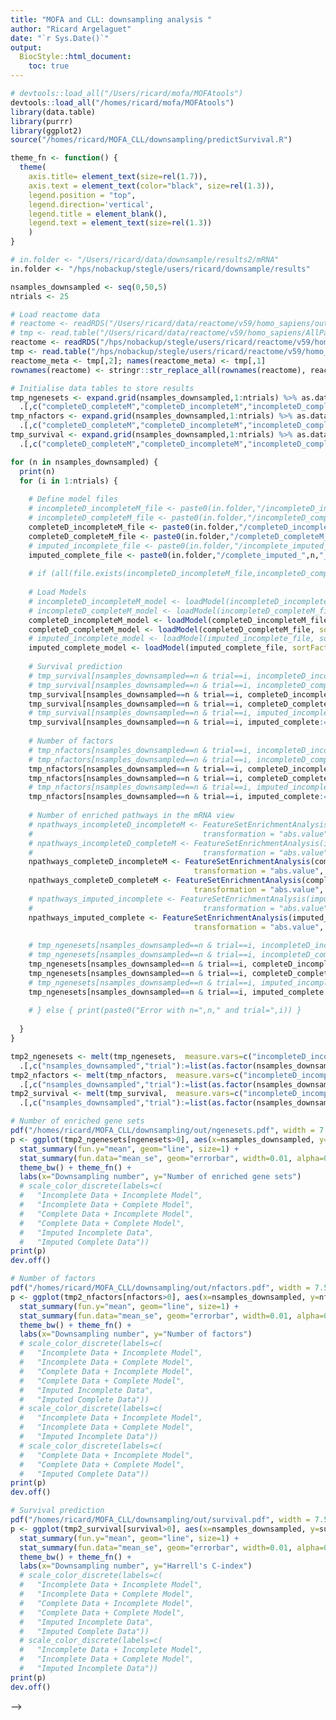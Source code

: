 ```yaml
---
title: "MOFA and CLL: downsampling analysis "
author: "Ricard Argelaguet"
date: "`r Sys.Date()`"
output:
  BiocStyle::html_document:
    toc: true
---
```


```r
# devtools::load_all("/Users/ricard/mofa/MOFAtools")
devtools::load_all("/homes/ricard/mofa/MOFAtools")
library(data.table)
library(purrr)
library(ggplot2)
source("/homes/ricard/MOFA_CLL/downsampling/predictSurvival.R")
```

```r
theme_fn <- function() {
  theme(
    axis.title= element_text(size=rel(1.7)),
    axis.text = element_text(color="black", size=rel(1.3)),
    legend.position = "top",
    legend.direction='vertical',
    legend.title = element_blank(),
    legend.text = element_text(size=rel(1.3))
    )
}
```

```r
# in.folder <- "/Users/ricard/data/downsample/results2/mRNA"
in.folder <- "/hps/nobackup/stegle/users/ricard/downsample/results"

nsamples_downsampled <- seq(0,50,5)
ntrials <- 25
```


```r

# Load reactome data
# reactome <- readRDS("/Users/ricard/data/reactome/v59/homo_sapiens/out/human_reactome.rds")
# tmp <- read.table("/Users/ricard/data/reactome/v59/homo_sapiens/AllPathways.txt", header=F, quote="", sep="\t", stringsAsFactors=F)[,c(1,2)]
reactome <- readRDS("/hps/nobackup/stegle/users/ricard/reactome/v59/homo_sapiens/out/human_reactome.rds")
tmp <- read.table("/hps/nobackup/stegle/users/ricard/reactome/v59/homo_sapiens/AllPathways.txt", header=F, quote="", sep="\t", stringsAsFactors=F)[,c(1,2)]
reactome_meta <- tmp[,2]; names(reactome_meta) <- tmp[,1]
rownames(reactome) <- stringr::str_replace_all(rownames(reactome), reactome_meta)

# Initialise data tables to store results
tmp_ngenesets <- expand.grid(nsamples_downsampled,1:ntrials) %>% as.data.table %>% setnames(c("nsamples_downsampled","trial")) %>%
  .[,c("completeD_completeM","completeD_incompleteM","incompleteD_completeM","incompleteD_incompleteM","imputed_complete","imputed_incomplete"):=0]
tmp_nfactors <- expand.grid(nsamples_downsampled,1:ntrials) %>% as.data.table %>% setnames(c("nsamples_downsampled","trial")) %>%
  .[,c("completeD_completeM","completeD_incompleteM","incompleteD_completeM","incompleteD_incompleteM","imputed_complete","imputed_incomplete"):=0]
tmp_survival <- expand.grid(nsamples_downsampled,1:ntrials) %>% as.data.table %>% setnames(c("nsamples_downsampled","trial")) %>%
  .[,c("completeD_completeM","completeD_incompleteM","incompleteD_completeM","incompleteD_incompleteM","imputed_complete","imputed_incomplete"):=0]

for (n in nsamples_downsampled) {
  print(n)
  for (i in 1:ntrials) {
    
    # Define model files
    # incompleteD_incompleteM_file <- paste0(in.folder,"/incompleteD_incompleteM_",n,"_",i,".hdf5")
    # incompleteD_completeM_file <- paste0(in.folder,"/incompleteD_completeM_",n,"_",i,".hdf5")
    completeD_incompleteM_file <- paste0(in.folder,"/completeD_incompleteM_",n,"_",i,".hdf5")
    completeD_completeM_file <- paste0(in.folder,"/completeD_completeM_",n,"_",i,".hdf5")
    # imputed_incomplete_file <- paste0(in.folder,"/incomplete_imputed_",n,"_",i,".hdf5")
    imputed_complete_file <- paste0(in.folder,"/complete_imputed_",n,"_",i,".hdf5")
    
    # if (all(file.exists(incompleteD_incompleteM_file,incompleteD_completeM_file,completeD_incompleteM_file,completeD_completeM_file,imputed_incomplete_file,imputed_complete_file))) {
    
    # Load Models
    # incompleteD_incompleteM_model <- loadModel(incompleteD_incompleteM_file, sortFactors=F)
    # incompleteD_completeM_model <- loadModel(incompleteD_completeM_file, sortFactors=F)
    completeD_incompleteM_model <- loadModel(completeD_incompleteM_file, sortFactors=F)
    completeD_completeM_model <- loadModel(completeD_completeM_file, sortFactors=F)
    # imputed_incomplete_model <- loadModel(imputed_incomplete_file, sortFactors=F)
    imputed_complete_model <- loadModel(imputed_complete_file, sortFactors=F)
    
    # Survival prediction
    # tmp_survival[nsamples_downsampled==n & trial==i, incompleteD_incompleteM:=predictSurvival(incompleteD_incompleteM_model)[1] ]
    # tmp_survival[nsamples_downsampled==n & trial==i, incompleteD_completeM:=predictSurvival(incompleteD_completeM_model)[1] ]
    tmp_survival[nsamples_downsampled==n & trial==i, completeD_incompleteM:=predictSurvival(completeD_incompleteM_model)[1] ]
    tmp_survival[nsamples_downsampled==n & trial==i, completeD_completeM:=predictSurvival(completeD_completeM_model)[1] ]
    # tmp_survival[nsamples_downsampled==n & trial==i, imputed_incomplete:=predictSurvival(imputed_incomplete_model)[1] ]
    tmp_survival[nsamples_downsampled==n & trial==i, imputed_complete:=predictSurvival(imputed_complete_model)[1] ]
    
    # Number of factors
    # tmp_nfactors[nsamples_downsampled==n & trial==i, incompleteD_incompleteM:=getDimensions(incompleteD_incompleteM_model)[["K"]]]
    # tmp_nfactors[nsamples_downsampled==n & trial==i, incompleteD_completeM:=getDimensions(incompleteD_completeM_model)[["K"]]]
    tmp_nfactors[nsamples_downsampled==n & trial==i, completeD_incompleteM:=getDimensions(completeD_incompleteM_model)[["K"]]]
    tmp_nfactors[nsamples_downsampled==n & trial==i, completeD_completeM:=getDimensions(completeD_completeM_model)[["K"]]]
    # tmp_nfactors[nsamples_downsampled==n & trial==i, imputed_incomplete:=getDimensions(imputed_incomplete_model)[["K"]]]
    tmp_nfactors[nsamples_downsampled==n & trial==i, imputed_complete:=getDimensions(imputed_complete_model)[["K"]]]
    
    # Number of enriched pathways in the mRNA view
    # npathways_incompleteD_incompleteM <- FeatureSetEnrichmentAnalysis(incompleteD_incompleteM_model, "mRNA", reactome, local.statistic = "loading", 
    #                                      transformation = "abs.value", global.statistic = "mean.diff", statistical.test = "parametric", min.size=15)$pval.adj
    # npathways_incompleteD_completeM <- FeatureSetEnrichmentAnalysis(incompleteD_completeM_model, "mRNA", reactome, local.statistic = "loading", 
    #                                      transformation = "abs.value", global.statistic = "mean.diff", statistical.test = "parametric", min.size=15)$pval.adj
    npathways_completeD_incompleteM <- FeatureSetEnrichmentAnalysis(completeD_incompleteM_model, "mRNA", reactome, local.statistic = "loading",
                                         transformation = "abs.value", global.statistic = "mean.diff", statistical.test = "parametric", min.size=15)$pval.adj
    npathways_completeD_completeM <- FeatureSetEnrichmentAnalysis(completeD_completeM_model, "mRNA", reactome, local.statistic = "loading",
                                         transformation = "abs.value", global.statistic = "mean.diff", statistical.test = "parametric", min.size=15)$pval.adj
    # npathways_imputed_incomplete <- FeatureSetEnrichmentAnalysis(imputed_incomplete_model, "mRNA", reactome, local.statistic = "loading", 
    #                                      transformation = "abs.value", global.statistic = "mean.diff", statistical.test = "parametric", min.size=15)$pval.adj
    npathways_imputed_complete <- FeatureSetEnrichmentAnalysis(imputed_complete_model, "mRNA", reactome, local.statistic = "loading",
                                         transformation = "abs.value", global.statistic = "mean.diff", statistical.test = "parametric", min.size=15)$pval.adj
    
    # tmp_ngenesets[nsamples_downsampled==n & trial==i, incompleteD_incompleteM:=sum(npathways_incompleteD_incompleteM<0.1, na.rm=T)]
    # tmp_ngenesets[nsamples_downsampled==n & trial==i, incompleteD_completeM:=sum(npathways_incompleteD_completeM<0.1, na.rm=T)]
    tmp_ngenesets[nsamples_downsampled==n & trial==i, completeD_incompleteM:=sum(npathways_completeD_incompleteM<0.1, na.rm=T)]
    tmp_ngenesets[nsamples_downsampled==n & trial==i, completeD_completeM:=sum(npathways_completeD_completeM<0.1, na.rm=T)]
    # tmp_ngenesets[nsamples_downsampled==n & trial==i, imputed_incomplete:=sum(npathways_imputed_incomplete<0.1, na.rm=T)]
    tmp_ngenesets[nsamples_downsampled==n & trial==i, imputed_complete:=sum(npathways_imputed_complete<0.1, na.rm=T)]
    
    # } else { print(paste0("Error with n=",n," and trial=",i)) }
    
  }
}
```

<!-- Parse results -->
```r
tmp2_ngenesets <- melt(tmp_ngenesets,  measure.vars=c("incompleteD_incompleteM","incompleteD_completeM","completeD_incompleteM","completeD_completeM","imputed_incomplete","imputed_complete"), variable.name="type", value.name="ngenesets") %>%
  .[,c("nsamples_downsampled","trial"):=list(as.factor(nsamples_downsampled),as.factor(trial))]# %>% .[,nsamples_downsampled:=as.numeric(nsamples_downsampled)]
tmp2_nfactors <- melt(tmp_nfactors,  measure.vars=c("incompleteD_incompleteM","incompleteD_completeM","completeD_incompleteM","completeD_completeM","imputed_incomplete","imputed_complete"), variable.name="type", value.name="nfactors") %>%
  .[,c("nsamples_downsampled","trial"):=list(as.factor(nsamples_downsampled),as.factor(trial))]# %>% .[,nsamples_downsampled:=as.numeric(nsamples_downsampled)]
tmp2_survival <- melt(tmp_survival,  measure.vars=c("incompleteD_incompleteM","incompleteD_completeM","completeD_incompleteM","completeD_completeM","imputed_incomplete","imputed_complete"), variable.name="type", value.name="survival") %>%
  .[,c("nsamples_downsampled","trial"):=list(as.factor(nsamples_downsampled),as.factor(trial))]# %>% .[,nsamples_downsampled:=as.numeric(nsamples_downsampled)]

```



<!-- Plot results -->
```r

# Number of enriched gene sets
pdf("/homes/ricard/MOFA_CLL/downsampling/out/ngenesets.pdf", width = 7.5, height = 5.5)
p <- ggplot(tmp2_ngenesets[ngenesets>0], aes(x=nsamples_downsampled, y=ngenesets, group=type, color=type)) +
  stat_summary(fun.y="mean", geom="line", size=1) +
  stat_summary(fun.data="mean_se", geom="errorbar", width=0.01, alpha=0.6) +
  theme_bw() + theme_fn() +
  labs(x="Downsampling number", y="Number of enriched gene sets")
  # scale_color_discrete(labels=c(
  #   "Incomplete Data + Incomplete Model",
  #   "Incomplete Data + Complete Model",
  #   "Complete Data + Incomplete Model",
  #   "Complete Data + Complete Model",
  #   "Imputed Incomplete Data",
  #   "Imputed Complete Data"))
print(p)
dev.off()

# Number of factors
pdf("/homes/ricard/MOFA_CLL/downsampling/out/nfactors.pdf", width = 7.5, height = 5.5)
p <- ggplot(tmp2_nfactors[nfactors>0], aes(x=nsamples_downsampled, y=nfactors, group=type, color=type)) +
  stat_summary(fun.y="mean", geom="line", size=1) +
  stat_summary(fun.data="mean_se", geom="errorbar", width=0.01, alpha=0.6) +
  theme_bw() + theme_fn() +
  labs(x="Downsampling number", y="Number of factors")
  # scale_color_discrete(labels=c(
  #   "Incomplete Data + Incomplete Model",
  #   "Incomplete Data + Complete Model",
  #   "Complete Data + Incomplete Model",
  #   "Complete Data + Complete Model",
  #   "Imputed Incomplete Data",
  #   "Imputed Complete Data"))
  # scale_color_discrete(labels=c(
  #   "Incomplete Data + Incomplete Model",
  #   "Incomplete Data + Complete Model",
  #   "Imputed Incomplete Data"))
  # scale_color_discrete(labels=c(
  #   "Complete Data + Incomplete Model",
  #   "Complete Data + Complete Model",
  #   "Imputed Complete Data"))
print(p)
dev.off()

# Survival prediction
pdf("/homes/ricard/MOFA_CLL/downsampling/out/survival.pdf", width = 7.5, height = 5.5)
p <- ggplot(tmp2_survival[survival>0], aes(x=nsamples_downsampled, y=survival, group=type, color=type)) +
  stat_summary(fun.y="mean", geom="line", size=1) +
  stat_summary(fun.data="mean_se", geom="errorbar", width=0.01, alpha=0.6) +
  theme_bw() + theme_fn() +
  labs(x="Downsampling number", y="Harrell's C-index")
  # scale_color_discrete(labels=c(
  #   "Incomplete Data + Incomplete Model",
  #   "Incomplete Data + Complete Model",
  #   "Complete Data + Incomplete Model",
  #   "Complete Data + Complete Model",
  #   "Imputed Incomplete Data",
  #   "Imputed Complete Data"))
  # scale_color_discrete(labels=c(
  #   "Incomplete Data + Incomplete Model",
  #   "Incomplete Data + Complete Model",
  #   "Imputed Incomplete Data"))
print(p)
dev.off()
```


<!-- <!-- Imputation of drug response --> -->
<!-- ```{r} -->

<!-- # Load ground truth data -->
<!-- # Y <- read.table("/Users/ricard/data/CLL/views/minView=2/viab.txt", header=T) %>% as.matrix -->
<!-- Y <- read.table("/hps/nobackup/stegle/users/ricard/CLL/views/minView=2/viab.txt", header=T) %>% as.matrix -->
<!-- Y <- apply(Y, 2, function(x) x - mean(x,na.rm=T)) %>% t -->

<!-- tmp <- expand.grid(nsamples_downsampled,1:ntrials) %>% as.data.table %>% setnames(c("nsamples_downsampled","trial")) -->
<!-- tmp[,c("complete_mse","incomplete_mse"):=0] -->

<!-- for (n in nsamples_downsampled) { -->
<!--   print(n) -->
<!--   for (i in 1:ntrials) { -->

<!--     complete_model_file <- paste0(in.folder,"/imputation_common_",n,"_",i,".hdf5") -->
<!--     incomplete_model_file <- paste0(in.folder,"/imputation_all_",n,"_",i,".hdf5") -->

<!--     if (file.exists(complete_model_file) & file.exists(incomplete_model_file)) { -->
<!--       complete_model <- loadModel(complete_model_file, sortFactors=F) -->
<!--       incomplete_model <- loadModel(incomplete_model_file, sortFactors=F) -->

<!--       # samples <- intersect(sampleNames(complete_model), sampleNames(incomplete_model)) -->

<!--       # Get missing ids -->
<!--       Y_complete <- getTrainData(complete_model, views="Drugs")[[1]] -->
<!--       # ids_complete <- which(is.na(Y_complete), arr.ind = T) -->
<!--       Y_incomplete <- getTrainData(incomplete_model, views="Drugs")[[1]] -->
<!--       # ids_incomplete <- which(is.na(Y_incomplete), arr.ind = T) -->

<!--       samples <- apply(Y_complete,2, function(x) mean(is.na(x))) == 1 -->

<!--       # Calculate predictions in complete data -->
<!--       # Z <- getFactors(complete_model, include_intercept = F) -->
<!--       # SW <- getWeights(complete_model, views="Drugs")[[1]] -->
<!--       # Ypred_complete <- t(Z %*% t(SW))[,samples]  -->
<!--       complete_model <- imputeMissing(complete_model, views = "Drugs") -->
<!--       Ypred_complete <- getImputedData(complete_model)[["Drugs"]] -->

<!--       # Calculate predictions in incomplete data -->
<!--       # Z <- getFactors(incomplete_model, include_intercept = F) -->
<!--       # SW <- getWeights(incomplete_model, views="Drugs")[[1]] -->
<!--       # Ypred_incomplete <- t(Z %*% t(SW))[,samples]       -->
<!--       incomplete_model <- imputeMissing(incomplete_model, views = "Drugs") -->
<!--       Ypred_incomplete <- getImputedData(incomplete_model)[["Drugs"]] -->

<!--       # Compute mean squared error -->
<!--       tmp[nsamples_downsampled==n & trial==i, complete_mse:=mean((Ypred_complete[,samples]-Y[,samples])**2, na.rm=T)] -->
<!--       tmp[nsamples_downsampled==n & trial==i, incomplete_mse:=mean((Ypred_incomplete[,samples]-Y[,samples])**2, na.rm=T)] -->
<!--     } -->

<!--   } -->
<!-- } -->

<!-- # mRNA <- read.table("/Users/ricard/data/CLL/views/minView=2/mRNA.txt", header=T) %>% as.matrix -->
<!-- # nsamples <- sum(apply(mRNA, 1, function(x) mean(is.na(x))) == 0) -->


<!-- tmp2 <- melt(tmp,  measure.vars=c("complete_mse","incomplete_mse"), variable.name="type", value.name="MSE") %>% -->
<!--   .[,c("nsamples_downsampled","trial"):=list(nsamples_downsampled,as.factor(trial))] %>% -->
<!--   .[MSE>0] %>% .[,nsamples_downsampled:=nsamples_downsampled/136] -->

<!-- p <- ggplot(tmp2, aes(x=nsamples_downsampled, y=MSE, group=type, color=type)) + -->
<!--   stat_summary(fun.y="mean", geom="line", size=1) + -->
<!--   stat_summary(fun.data="mean_se", geom="errorbar", width=0.01, alpha=0.6) + -->
<!--   theme_bw() + -->
<!--   labs(x="Downsampling fraction", y="Mean squared error") + -->
<!--   scale_color_discrete(labels=c("Complete data set", "Incomplete data set")) + -->
<!--   scale_x_continuous(breaks=c(0.1,0.2,0.3,0.4,0.5,0.6,0.7)) + -->
<!--   theme( -->
<!--     axis.title= element_text(size=rel(1.7)), -->
<!--     axis.text = element_text(color="black", size=rel(1.3)), -->
<!--     legend.position = "top", -->
<!--     legend.title = element_blank(), -->
<!--     legend.text = element_text(size=rel(1.3)) -->
<!--   ) -->
<!-- # print(p) -->


<!-- # pdf("/Users/ricard/CLL/downsample/out/imputation.pdf", width = 7, height = 4.5) -->
<!-- pdf("/homes/ricard/CLL/downsample/out/imputation.pdf", width = 7, height = 4.5) -->
<!-- print(p) -->
<!-- dev.off() -->
<!-- ``` -->

